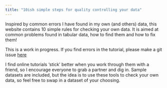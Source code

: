 ```yaml
---
title: "10ish simple steps for quality controlling your data"
---
```


Inspired by common errors I have found in my own (and others) data, this website contains 10 simple rules for checking your own data. It is aimed at common problems found in tabular data, how to find them and how to fix them!

This is a work in progress. If you find errors in the tutorial, please make a git issue [here](https://github.com/scelmendorf/data_qa/issues)

I find online tutorials 'stick' better when you work through them with a friend, so I encourage everyone to grab a partner and dig in. Sample datasets are included, but the idea is to use these tools to check your own data, so feel free to swap in a dataset of your choosing.
